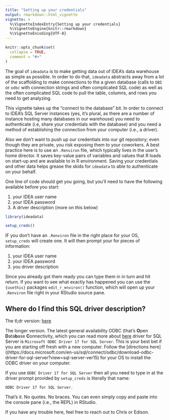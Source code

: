 ```yaml
---
title: "Setting up your credentials"
output: rmarkdown::html_vignette
vignette: >
  %\VignetteIndexEntry{Setting up your credentials}
  %\VignetteEngine{knitr::rmarkdown}
  %\VignetteEncoding{UTF-8}
---
```


```r
knitr::opts_chunk$set(
  collapse = TRUE,
  comment = "#>"
)
```

The goal of `ideadata` is to make getting data out of IDEA's data warehouse as simple as possible. In order to do that, `ideadata` abstracts away from a lot of the scaffolding to make connections to the a given database (calls to `DBI` or `odbc` with connection strings and often complicated SQL code) as well as the often complicated SQL code to pull the table, columns, and rows you need to get analyzing.  

This vignette takes up the "connect to the database" bit. In order to connect to IDEA's SQL Server instances (yes, it's plural, as there are a number of instance hosting many databases in our warehouse) you need to authenticate (i.e, share your credentials with the database) and you need a method of establishing the connection from your computer (i.e., a driver).

Also we don't want to push up our credentials into our git repository; even though they are private, you risk exposing them to your coworkers. A best practice here is to use an `.Renviron` file, which typically lives in the user's home director.  It saves key-value pairs of variables and values that R loads on start-up and are available to in R environment. Saving your credentials and other data helps grease the skids for `ideadata` to able to authenticate on your behalf. 

One line of code should get you going, but you'll need to have the following available before you start:

1. your IDEA user name
2. your IDEA password 
3. A driver description (more on this below)

```r
library(ideadata)

setup_creds()
```

IF you don't have an `.Renviron` file in the right place for your OS, `setup_creds` will create one. It will then prompt your for pieces of information:

1. your IDEA user name
2. your IDEA password
3. you driver description

Since you already got them ready you can type them in in turn and hit return. If you want to see what exactly has happened you can use the `{usethis}` packages `edit_r_environ()` function, which will open up your `.Renviron` file right in your RStudio source pane. 

## Where do I find this SQL driver description?
 
 The tl;dr version: [here](https://docs.microsoft.com/en-us/sql/connect/odbc/download-odbc-driver-for-sql-server?view=sql-server-ver15)
 
 The longer version.  The latest general availability ODBC (that's **O**pen **D**ata**b**ase **C**onnectivity, which you can read more about [here](https://en.wikipedia.org/wiki/Open_Database_Connectivity) driver for SQL Server is `Microsoft ODBC Driver 17 for SQL Server`.  This is your best bet if you are starting off fresh with a new computer.  Follow the [directions here]((https://docs.microsoft.com/en-us/sql/connect/odbc/download-odbc-driver-for-sql-server?view=sql-server-ver15) for your OS to install the ODBC driver on your computer.
 
 If you use `ODBC Driver 17 for SQL Server` then all you need to type in at the driver prompt provided by `setup_creds` is literally that name: 

```
ODBC Driver 17 for SQL Server.
```

That's it. No quotes. No braces. You can even simply copy and paste into the console pane (i.e., the REPL) in RStudio. 


 
If you have any trouble here, feel free to reach out to Chris or Edison. 

